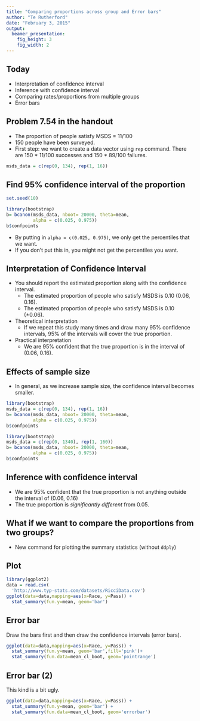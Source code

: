 ```yaml
---
title: "Comparing proportions across group and Error bars"
author: "Te Rutherford"
date: "February 3, 2015"
output:
  beamer_presentation:
    fig_height: 3
    fig_width: 2
---
```


## Today

* Interpretation of confidence interval
* Inference with confidence interval
* Comparing rates/proportions from multiple groups
* Error bars

## Problem 7.54 in the handout
* The proportion of people satisfy MSDS = 11/100
* 150 people have been surveyed.
* First step: we want to create a data vector using `rep` command.
There are 150 * 11/100 successes and 150 * 89/100 failures.
```r
msds_data = c(rep(0, 134), rep(1, 16))
```

## Find 95% confidence interval of the proportion
```r
set.seed(10)
```
```r
library(bootstrap)
b= bcanon(msds_data, nboot= 20000, theta=mean, 
          alpha = c(0.025, 0.975))
b$confpoints
```
* By putting in `alpha = c(0.025, 0.975)`, we only get the percentiles that we want.
* If you don't put this in, you might not get the percentiles you want.

## Interpretation of Confidence Interval

* You should report the estimated proportion along with the confidence interval. 
    + The estimated proportion of people who satisfy MSDS is 0.10 (0.06, 0.16). 
    + The estimated proportion of people who satisfy MSDS is 0.10 ($\pm 0.06$).
* Theoretical interpretation
    + If we repeat this study many times and draw many 95% confidence intervals, 95% of the intervals will cover the true proportion.
* Practical interpretation
    + We are 95% confident that the true proportion is in the interval of (0.06, 0.16).

## Effects of sample size 

* In general, as we increase sample size, the confidence interval becomes smaller.
```r
library(bootstrap)
msds_data = c(rep(0, 134), rep(1, 16))
b= bcanon(msds_data, nboot= 20000, theta=mean, 
          alpha = c(0.025, 0.975))
b$confpoints
```

```r
library(bootstrap)
msds_data = c(rep(0, 1340), rep(1, 160))
b= bcanon(msds_data, nboot= 20000, theta=mean, 
          alpha = c(0.025, 0.975))
b$confpoints
```







## Inference with confidence interval

* We are 95% confident that the true proportion is not anything outside the interval of (0.06, 0.16)
* The true proportion is *significantly different* from 0.05. 

## What if we want to compare the proportions from two groups?







* New command for plotting the summary statistics (without `ddply`)

## Plot
```r
library(ggplot2)
data = read.csv(
  'http://www.typ-stats.com/datasets/RicciData.csv')
ggplot(data=data,mapping=aes(x=Race, y=Pass)) + 
  stat_summary(fun.y=mean, geom='bar')
```

## Error bar
Draw the bars first and then draw the confidence intervals (error bars).
```r
ggplot(data=data,mapping=aes(x=Race, y=Pass)) + 
  stat_summary(fun.y=mean, geom='bar',fill='pink')+
  stat_summary(fun.data=mean_cl_boot, geom='pointrange')
```

## Error bar (2)
This kind is a bit ugly.
```r
ggplot(data=data,mapping=aes(x=Race, y=Pass)) + 
  stat_summary(fun.y=mean, geom='bar') + 
  stat_summary(fun.data=mean_cl_boot, geom='errorbar')
```


